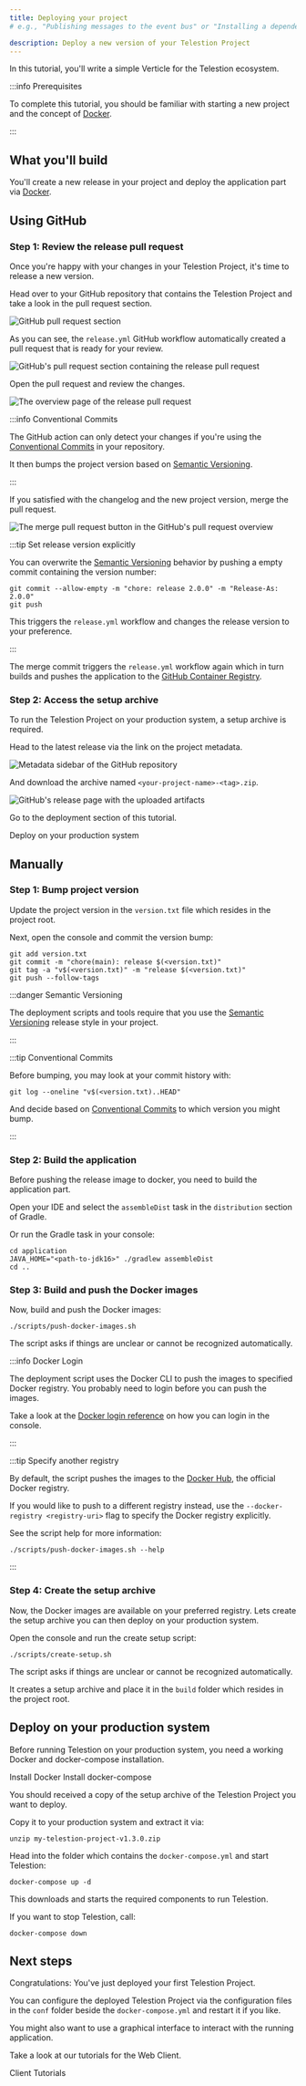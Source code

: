 ```yaml
---
title: Deploying your project
# e.g., "Publishing messages to the event bus" or "Installing a dependency using npm"

description: Deploy a new version of your Telestion Project
---
```


<!--
Tutorial
========

=== When to use this template:
Use this template when you want to give a quick, step-by-step tutorial for solving a specific
technical problem. Tutorials allow the reader to learn how to implement something within
their projects quickly.

=== When not to use this template:
When your article focuses more on a concept/technology and is not rooted in a specific technical
problem ("how to do XY?"), consider using a guide instead.

=== Guide or Tutorial
A tutorial provides a quick, technical "step-by-step" tutorial for a
given problem. Thus, a guide describes less the handling of a specific problem
and more the general interaction of the reader with a given concept.

Example with npm articles:
- "npm": (Concept, explaining what npm is)
- "Installing a dependency with npm" (Tutorial, providing a quick tutorial to
  solve a technical problem)
- "Managing dependencies with npm" (Guide, including both technical knowledge, but
  also best practices and more)

=== Writing tips:
- Write in the present tense
- Use neutral pronouns (they/them instead of he/she and him/her)
- Be respectful to everyone
- Be aware of the potential for cultural misunderstandings
- Provide explanations for what you do, but focus on the step-by-step guide
  without deeply explaining every technical decision and why it's best prcatice
  to do so (you can describe best practices in a guide, a tutorial must focus on
  keeping the "step by step" flow going)
-->

<!-- Relevant imports: -->


<!-- Short description of what the article covers: -->

In this tutorial, you'll write a simple Verticle for the Telestion ecosystem.

:::info Prerequisites

To complete this tutorial, you should be familiar with starting a new project
and the concept of [Docker](https://www.docker.com/).

:::

## What you'll build

You'll create a new release in your project and deploy the application part via
[Docker](https://www.docker.com/).

## Using GitHub

### Step 1: Review the release pull request

Once you're happy with your changes in your Telestion Project, it's time to release
a new version.

Head over to your GitHub repository that contains the Telestion Project
and take a look in the pull request section.

<Image
  src="/img/deploy/github-pull-request-section.png"
  alt="GitHub pull request section"
/>

As you can see, the `release.yml` GitHub workflow automatically created a pull request
that is ready for your review.

<Image
  src="/img/deploy/github-release-pull-request.png"
  alt="GitHub's pull request section containing the release pull request"
/>

Open the pull request and review the changes.

<Image
  src="/img/deploy/github-pull-request-overview.png"
  alt="The overview page of the release pull request"
/>

:::info Conventional Commits

The GitHub action can only detect your changes if you're using the
[Conventional Commits](https://www.conventionalcommits.org/en/v1.0.0/) in your repository.

It then bumps the project version based on [Semantic Versioning](https://semver.org/).

:::

If you satisfied with the changelog and the new project version, merge the pull request.

<Image
  src="/img/deploy/github-merge-pull-request.png"
  alt="The merge pull request button in the GitHub's pull request overview"
/>

:::tip Set release version explicitly

You can overwrite the [Semantic Versioning](https://semver.org/) behavior
by pushing a empty commit containing the version number:

```shell
git commit --allow-empty -m "chore: release 2.0.0" -m "Release-As: 2.0.0"
git push
```

This triggers the `release.yml` workflow and changes the release version to your preference.

:::

The merge commit triggers the `release.yml` workflow again which in turn builds and pushes the application
to the [GitHub Container Registry](https://docs.github.com/en/packages/working-with-a-github-packages-registry/working-with-the-container-registry).

### Step 2: Access the setup archive

To run the Telestion Project on your production system, a setup archive is required.

Head to the latest release via the link on the project metadata.

<Image
  src="/img/deploy/github-project-metadata.png"
  alt="Metadata sidebar of the GitHub repository"
/>

And download the archive named `<your-project-name>-<tag>.zip`.

<Image
  src="/img/deploy/github-latest-release-downloads.png"
  alt="GitHub's release page with the uploaded artifacts"
/>

Go to the deployment section of this tutorial.

<Reference to="#deploy-on-your-production-system">
  Deploy on your production system
</Reference>

## Manually

### Step 1: Bump project version

Update the project version in the `version.txt` file which resides in the project root.

Next, open the console and commit the version bump:

```shell
git add version.txt
git commit -m "chore(main): release $(<version.txt)"
git tag -a "v$(<version.txt)" -m "release $(<version.txt)"
git push --follow-tags
```

:::danger Semantic Versioning

The deployment scripts and tools require that you use the
[Semantic Versioning](https://semver.org/) release style in your project.

:::

:::tip Conventional Commits

Before bumping, you may look at your commit history with:

```shell
git log --oneline "v$(<version.txt)..HEAD"
```

And decide based on [Conventional Commits](https://www.conventionalcommits.org/en/v1.0.0/)
to which version you might bump.

:::

### Step 2: Build the application

Before pushing the release image to docker, you need to build the application part.

Open your IDE and select the `assembleDist` task in the `distribution` section of Gradle.

Or run the Gradle task in your console:

```shell
cd application
JAVA_HOME="<path-to-jdk16>" ./gradlew assembleDist
cd ..
```

### Step 3: Build and push the Docker images

Now, build and push the Docker images:

```shell
./scripts/push-docker-images.sh
```

The script asks if things are unclear or cannot be recognized automatically.

:::info Docker Login

The deployment script uses the Docker CLI to push the images to specified Docker registry.
You probably need to login before you can push the images.

Take a look at the [Docker login reference](https://docs.docker.com/engine/reference/commandline/login/)
on how you can login in the console.

:::

:::tip Specify another registry

By default, the script pushes the images to the [Docker Hub](https://hub.docker.com/),
the official Docker registry.

If you would like to push to a different registry instead, use the `--docker-registry <registry-uri>`
flag to specify the Docker registry explicitly.

See the script help for more information:

```shell
./scripts/push-docker-images.sh --help
```

:::

### Step 4: Create the setup archive

Now, the Docker images are available on your preferred registry.
Lets create the setup archive you can then deploy on your production system.

Open the console and run the create setup script:

```shell
./scripts/create-setup.sh
```

The script asks if things are unclear or cannot be recognized automatically.

It creates a setup archive and place it in the `build` folder which resides in the project root.

## Deploy on your production system

Before running Telestion on your production system, you need a working Docker and docker-compose installation.

<Reference to="https://docs.docker.com/get-docker/">
  Install Docker
</Reference>

<Reference to="https://docs.docker.com/compose/install/">
  Install docker-compose
</Reference>

You should received a copy of the setup archive of the Telestion Project you want to deploy.

Copy it to your production system and extract it via:

```shell
unzip my-telestion-project-v1.3.0.zip
```

Head into the folder which contains the `docker-compose.yml` and start Telestion:

```shell
docker-compose up -d
```

This downloads and starts the required components to run Telestion.

If you want to stop Telestion, call:

```shell
docker-compose down
```

## Next steps

<!-- Short concluding sentence: -->

Congratulations: You've just deployed your first Telestion Project.

You can configure the deployed Telestion Project via the configuration files in the `conf` folder
beside the `docker-compose.yml` and restart it if you like.

You might also want to use a graphical interface to interact with the running application.

Take a look at our tutorials for the Web Client.

<!-- Links to next steps/related articles -->

<Reference to="/client/tutorials/">
  Client Tutorials
</Reference>

<!--
Snippets
--------

<Reference to="../other-article">
    Relative Link to other article
</Reference>

<Reference to="https://www.example.com">
    Example Website
</Reference>
-->
